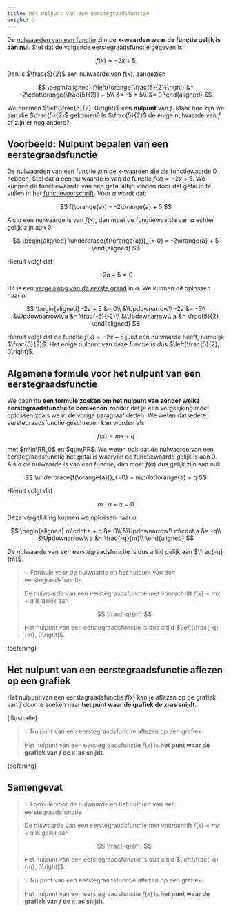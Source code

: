 ```yaml
---
title: Het nulpunt van een eerstegraadsfunctie
weight: 3
---
```


De [nulwaarden van een functie](../../functies/nulpunten) zijn de **x-waarden waar de functie gelijk is aan nul**. Stel dat de volgende [eerstegraadsfunctie](../intro) gegeven is:

$$
f(x) = -2x + 5
$$

Dan is $\frac{5}{2}$ een nulwaarde van $f(x)$, aangezien

$$
\begin{aligned}
f\left(\orange{\frac{5}{2}}\right) &= -2\cdot\orange{\frac{5}{2}} + 5\\
&= -5 + 5\\
&= 0
\end{aligned}
$$

We noemen $\left(\frac{5}{2}, 0\right)$ een **nulpunt** van $f$. Maar hoe zijn we aan die $\frac{5}{2}$ gekomen? Is $\frac{5}{2}$ de enige nulwaarde van $f$ of zijn er nog andere?

## Voorbeeld: Nulpunt bepalen van een eerstegraadsfunctie

De nulwaarden van een functie zijn de x-waarden die als functiewaarde $0$ hebben. Stel dat $a$ een nulwaarde is van de functie $f(x) = -2x + 5$. We kunnen de functiewaarde van een getal altijd vinden door dat getal in te vullen in het [functievoorschrift](../../functies/voorschrift). Voor $a$ wordt dat:

$$
f(\orange{a}) = -2\orange{a} + 5
$$

Als $a$ een nulwaarde is van $f(x)$, dan moet de functiewaarde van $a$ echter gelijk zijn aan $0$:

$$
\begin{aligned}
\underbrace{f(\orange{a})}_{= 0} = -2\orange{a} + 5
\end{aligned}
$$

Hieruit volgt dat

$$
-2a + 5 = 0
$$

Dit is een [vergelijking van de eerste graad](../../1g_vgl/intro) in $a$. We kunnen dit oplossen naar $a$:

$$
\begin{aligned}
-2a + 5 &= 0\\
&\Updownarrow\\
-2a &= -5\\
&\Updownarrow\\
a &= \frac{-5}{-2}\\
&\Updownarrow\\
a &= \frac{5}{2}
\end{aligned}
$$

Hieruit volgt dat de functie $f(x) = -2x + 5$ juist één nulwaarde heeft, namelijk $\frac{5}{2}$. Het enige nulpunt van deze functie is dus $\left(\frac{5}{2}, 0\right)$.

## Algemene formule voor het nulpunt van een eerstegraadsfunctie

We gaan nu **een formule zoeken om het nulpunt van eender welke eerstegraadsfunctie te berekenen** zonder dat je een vergelijking moet oplossen zoals we in de vorige paragraaf deden. We weten dat iedere eerstegraadsfunctie geschreven kan worden als

$$
f(x) = mx + q
$$

met $m\in\RR_0$ en $q\in\RR$. We weten ook dat de nulwaarde van een eerstegraadsfunctie het getal is waarvan de functiewaarde gelijk is aan $0$. Als $a$ de nulwaarde is van een functie, dan moet $f(a)$ dus gelijk zijn aan nul:

$$
\underbrace{f(\orange{a})}_{=0} = m\cdot\orange{a} + q
$$

Hieruit volgt dat

$$
m\cdot a + q = 0
$$

Deze vergelijking kunnen we oplossen naar $a$:

$$
\begin{aligned}
m\cdot a + q &= 0\\
&\Updownarrow\\
m\cdot a &= -q\\
&\Updownarrow\\
a &= \frac{-q}{m}\\
\end{aligned}
$$

De nulwaarde van een eerstegraadsfunctie is dus altijd gelijk aan $\frac{-q}{m}$.

> 💡 Formule voor de nulwaarde en het nulpunt van een eerstegraadsfunctie
>
> De nulwaarde van een eerstegraadsfunctie met voorschrift $f(x) = mx + q$ is gelijk aan
>
> $$
> \frac{-q}{m}
> $$
>
> Het nulpunt van een eerstegraadsfunctie is dus altijd $\left(\frac{-q}{m}, 0\right)$.

(oefening)

## Het nulpunt van een eerstegraadsfunctie aflezen op een grafiek

Het nulpunt van een eerstegraadsfunctie $f(x)$ kan je aflezen op de grafiek van $f$ door te zoeken naar **het punt waar de grafiek de x-as snijdt**.

(illustratie)

> 💡 Nulpunt van een eerstegraadsfunctie aflezen op een grafiek
>
> Het nulpunt van een eerstegraadsfunctie $f(x)$ is **het punt waar de grafiek van $f$ de x-as snijdt**.

(oefening)

## Samengevat

> 💡 Formule voor de nulwaarde en het nulpunt van een eerstegraadsfunctie
>
> De nulwaarde van een eerstegraadsfunctie met voorschrift $f(x) = mx + q$ is gelijk aan
>
> $$
> \frac{-q}{m}
> $$
>
> Het nulpunt van een eerstegraadsfunctie is dus altijd $\left(\frac{-q}{m}, 0\right)$.

> 💡 Nulpunt van een eerstegraadsfunctie aflezen op een grafiek
>
> Het nulpunt van een eerstegraadsfunctie $f(x)$ is **het punt waar de grafiek van $f$ de x-as snijdt**.
